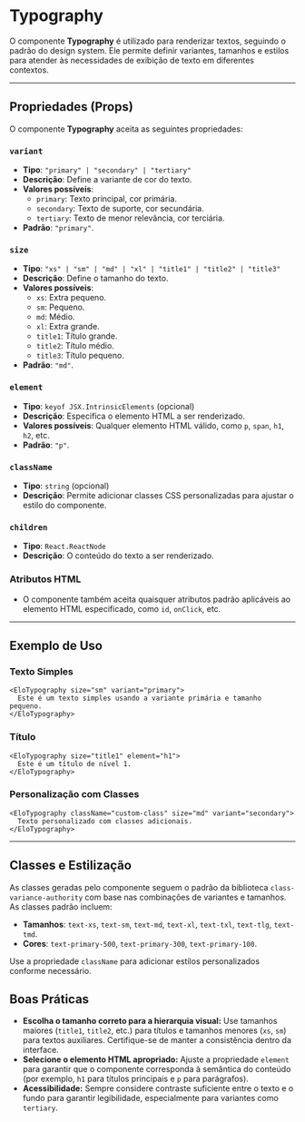# Typography

O componente **Typography** é utilizado para renderizar textos, seguindo o padrão do design system. Ele permite definir variantes, tamanhos e estilos para atender às necessidades de exibição de texto em diferentes contextos.

----------

## Propriedades (Props)

O componente **Typography** aceita as seguintes propriedades:

### `variant`

-   **Tipo**: `"primary" | "secondary" | "tertiary"`
-   **Descrição**: Define a variante de cor do texto.
-   **Valores possíveis**:
    -   `primary`: Texto principal, cor primária.
    -   `secondary`: Texto de suporte, cor secundária.
    -   `tertiary`: Texto de menor relevância, cor terciária.
-   **Padrão**: `"primary"`.

### `size`

-   **Tipo**: `"xs" | "sm" | "md" | "xl" | "title1" | "title2" | "title3"`
-   **Descrição**: Define o tamanho do texto.
-   **Valores possíveis**:
    -   `xs`: Extra pequeno.
    -   `sm`: Pequeno.
    -   `md`: Médio.
    -   `xl`: Extra grande.
    -   `title1`: Título grande.
    -   `title2`: Título médio.
    -   `title3`: Título pequeno.
-   **Padrão**: `"md"`.

### `element`

-   **Tipo**: `keyof JSX.IntrinsicElements` (opcional)
-   **Descrição**: Especifica o elemento HTML a ser renderizado.
-   **Valores possíveis**: Qualquer elemento HTML válido, como `p`, `span`, `h1`, `h2`, etc.
-   **Padrão**: `"p"`.

### `className`

-   **Tipo**: `string` (opcional)
-   **Descrição**: Permite adicionar classes CSS personalizadas para ajustar o estilo do componente.

### `children`

-   **Tipo**: `React.ReactNode`
-   **Descrição**: O conteúdo do texto a ser renderizado.

### Atributos HTML

-   O componente também aceita quaisquer atributos padrão aplicáveis ao elemento HTML especificado, como `id`, `onClick`, etc.

----------

## Exemplo de Uso

### Texto Simples

```tsx
<EloTypography size="sm" variant="primary">
  Este é um texto simples usando a variante primária e tamanho pequeno.
</EloTypography> 
```

### Título

```tsx
<EloTypography size="title1" element="h1">
  Este é um título de nível 1.
</EloTypography> 
```

### Personalização com Classes

```tsx
<EloTypography className="custom-class" size="md" variant="secondary">
  Texto personalizado com classes adicionais.
</EloTypography> 
```

----------

## Classes e Estilização

As classes geradas pelo componente seguem o padrão da biblioteca `class-variance-authority` com base nas combinações de variantes e tamanhos. As classes padrão incluem:

-   **Tamanhos**: `text-xs`, `text-sm`, `text-md`, `text-xl`, `text-txl`, `text-tlg`, `text-tmd`.
-   **Cores**: `text-primary-500`, `text-primary-300`, `text-primary-100`.

Use a propriedade `className` para adicionar estilos personalizados conforme necessário.

## Boas Práticas

-   **Escolha o tamanho correto para a hierarquia visual:** Use tamanhos maiores (`title1`, `title2`, etc.) para títulos e tamanhos menores (`xs`, `sm`) para textos auxiliares. Certifique-se de manter a consistência dentro da interface.    
-   **Selecione o elemento HTML apropriado:** Ajuste a propriedade `element` para garantir que o componente corresponda à semântica do conteúdo (por exemplo, `h1` para títulos principais e `p` para parágrafos).
-   **Acessibilidade:** Sempre considere contraste suficiente entre o texto e o fundo para garantir legibilidade, especialmente para variantes como `tertiary`.